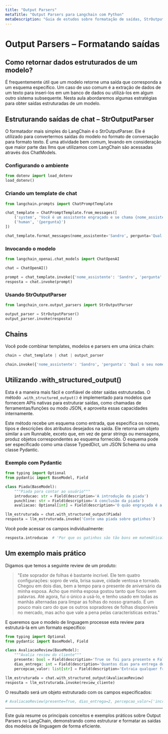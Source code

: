```yaml
---
title: "Output Parsers"
metaTitle: "Output Parsers para Langchain com Python"
metaDescription: "Guia de estudos sobre formatação de saídas, StrOutputParser, Chains e saídas estruturadas em Python com exemplos práticos."
---
```


# Output Parsers – Formatando saídas

## Como retornar dados estruturados de um modelo?

É frequentemente útil que um modelo retorne uma saída que corresponda a um esquema específico. Um caso de uso comum é a extração de dados de um texto para inseri-los em um banco de dados ou utilizá-los em algum outro sistema subsequente. Nesta aula abordaremos algumas estratégias para obter saídas estruturadas de um modelo.

## Estruturando saídas de chat – StrOutputParser

O formatador mais simples do LangChain é o StrOutputParser. Ele é utilizado para convertermos saídas do modelo no formato de conversação para formato texto. É uma atividade bem comum, levando em consideração que maior parte das llms que utilizamos com LangChain são acessadas através dos ChatModels.

### Configurando o ambiente

```python
from dotenv import load_dotenv
load_dotenv()
```

### Criando um template de chat

```python
from langchain.prompts import ChatPromptTemplate

chat_template = ChatPromptTemplate.from_messages([
    ('system', 'Você é um assistente engraçado e se chama {nome_assistente}.'),
    ('human', '{pergunta}')
])

chat_template.format_messages(nome_assistente='Sandro', pergunta='Qual o seu nome?')
```

### Invocando o modelo

```python
from langchain_openai.chat_models import ChatOpenAI

chat = ChatOpenAI()

prompt = chat_template.invoke({'nome_assistente': 'Sandro', 'pergunta': 'Qual o seu nome?'})
resposta = chat.invoke(prompt)
```

### Usando StrOutputParser

```python
from langchain_core.output_parsers import StrOutputParser

output_parser = StrOutputParser()
output_parser.invoke(resposta)
```

## Chains

Você pode combinar templates, modelos e parsers em uma única chain:

```python
chain = chat_template | chat | output_parser

chain.invoke({'nome_assistente': 'Sandro', 'pergunta': 'Qual o seu nome?'})
```

## Utilizando .with_structured_output()

Esta é a maneira mais fácil e confiável de obter saídas estruturadas. O método `.with_structured_output()` é implementado para modelos que fornecem APIs nativas para estruturar saídas, como chamadas de ferramentas/funções ou modo JSON, e aproveita essas capacidades internamente.

Este método recebe um esquema como entrada, que especifica os nomes, tipos e descrições dos atributos desejados na saída. Ele retorna um objeto similar a um Runnable, exceto que, em vez de gerar strings ou mensagens, produz objetos correspondentes ao esquema fornecido. O esquema pode ser especificado como uma classe TypedDict, um JSON Schema ou uma classe Pydantic.

### Exemplo com Pydantic

```python
from typing import Optional
from pydantic import BaseModel, Field

class Piada(BaseModel):
    """Piada para contar ao usuário"""
    introducao: str = Field(description='A introdução da piada')
    punchline: str = Field(description='A conclusão da piada')
    avaliacao: Optional[int] = Field(description='O quão engraçada é a piada de 1 a 10')

llm_estruturada = chat.with_structured_output(Piada)
resposta = llm_estruturada.invoke('Conte uma piada sobre gatinhos')
```

Você pode acessar os campos individualmente:

```python
resposta.introducao  # 'Por que os gatinhos são tão bons em matemática?'
```

## Um exemplo mais prático

Digamos que temos a seguinte review de um produto:

> "Este soprador de folhas é bastante incrível. Ele tem quatro configurações: sopro de vela, brisa suave, cidade ventosa e tornado. Chegou em dois dias, bem a tempo para o presente de aniversário da minha esposa. Acho que minha esposa gostou tanto que ficou sem palavras. Até agora, fui o único a usá-lo, e tenho usado em todas as manhãs alternadas para limpar as folhas do nosso gramado. É um pouco mais caro do que os outros sopradores de folhas disponíveis no mercado, mas acho que vale a pena pelas características extras."

E queremos que o modelo de linguagem processe esta review para estruturá-la em um formato específico:

```python
from typing import Optional
from pydantic import BaseModel, Field

class AvaliacaoReview(BaseModel):
    """Avalia review do cliente"""
    presente: bool = Field(description='True se foi para presente e False se não foi')
    dias_entrega: int = Field(description='Quantos dias para entrega do produto')
    percepcao_valor: list[str] = Field(description='Extraia qualquer frase sobre o valor ou preço do produto. Retorne uma lista.')

llm_estruturada = chat.with_structured_output(AvaliacaoReview)
resposta = llm_estruturada.invoke(review_cliente)
```

O resultado será um objeto estruturado com os campos especificados:

```python
# AvaliacaoReview(presente=True, dias_entrega=2, percepcao_valor=['incrível', 'bem a tempo', 'mais caro', 'vale a pena'])
```

---

Este guia resume os principais conceitos e exemplos práticos sobre Output Parsers no LangChain, demonstrando como estruturar e formatar as saídas dos modelos de linguagem de forma eficiente.
